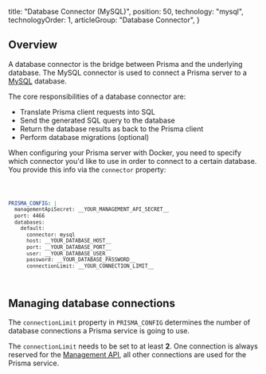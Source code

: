 
  title: "Database Connector (MySQL)",
  position: 50,
  technology: "mysql",
  technologyOrder: 1,
  articleGroup: "Database Connector",
}

## Overview

A database connector is the bridge between Prisma and the underlying database. The MySQL connector is used to connect a Prisma server to a [MySQL](https://www.mysql.com/) database.

The core responsibilities of a database connector are:

- Translate Prisma client requests into SQL
- Send the generated SQL query to the database
- Return the database results as back to the Prisma client
- Perform database migrations (optional)

When configuring your Prisma server with Docker, you need to specify which connector you'd like to use in order to connect to a certain database. You provide this info via the `connector` property:

<Code lines="6">

```yml
PRISMA_CONFIG: |
  managementApiSecret: __YOUR_MANAGEMENT_API_SECRET__
  port: 4466
  databases:
    default:
      connector: mysql
      host: __YOUR_DATABASE_HOST__
      port: __YOUR_DATABASE_PORT__
      user: __YOUR_DATABASE_USER__
      password: __YOUR_DATABASE_PASSWORD__
      connectionLimit: __YOUR_CONNECTION_LIMIT__
```

</Code>

## Managing database connections

The `connectionLimit` property in `PRISMA_CONFIG` determines the number of database connections a Prisma service is going to use.

<Warning>

The `connectionLimit` needs to be set to at least **2**. One connection is always reserved for the [Management API](foe1), all other connections are used for the Prisma service.

</Warning>
